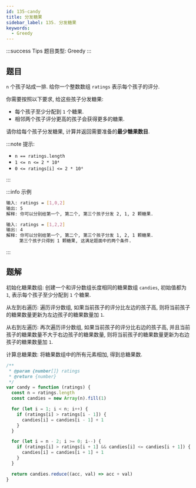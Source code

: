 ```yaml
---
id: 135-candy
title: 分发糖果
sidebar_label: 135. 分发糖果
keywords:
  - Greedy
---
```


:::success Tips
题目类型: Greedy
:::

## 题目

`n` 个孩子站成一排. 给你一个整数数组 `ratings` 表示每个孩子的评分.

你需要按照以下要求, 给这些孩子分发糖果:

- 每个孩子至少分配到 `1` 个糖果.
- 相邻两个孩子评分更高的孩子会获得更多的糖果.

请你给每个孩子分发糖果, 计算并返回需要准备的**最少糖果数目**.

:::note 提示:

- `n == ratings.length`
- `1 <= n <= 2 * 10⁴`
- `0 <= ratings[i] <= 2 * 10⁴`

:::

:::info 示例

```bash
输入: ratings = [1,0,2]
输出: 5
解释: 你可以分别给第一个, 第二个, 第三个孩子分发 2, 1, 2 颗糖果.
```

```bash
输入: ratings = [1,2,2]
输出: 4
解释: 你可以分别给第一个, 第二个, 第三个孩子分发 1, 2, 1 颗糖果.
     第三个孩子只得到 1 颗糖果, 这满足题面中的两个条件.
```

:::

## 题解

初始化糖果数组: 创建一个和评分数组长度相同的糖果数组 `candies`, 初始值都为 `1`, 表示每个孩子至少分配到 `1` 个糖果.

从左到右遍历: 遍历评分数组, 如果当前孩子的评分比左边的孩子高, 则将当前孩子的糖果数量更新为左边孩子的糖果数量加 `1`.

从右到左遍历: 再次遍历评分数组, 如果当前孩子的评分比右边的孩子高, 并且当前孩子的糖果数量不大于右边孩子的糖果数量, 则将当前孩子的糖果数量更新为右边孩子的糖果数量加 `1`.

计算总糖果数: 将糖果数组中的所有元素相加, 得到总糖果数.

```ts
/**
 * @param {number[]} ratings
 * @return {number}
 */
var candy = function (ratings) {
  const n = ratings.length
  const candies = new Array(n).fill(1)

  for (let i = 1; i < n; i++) {
    if (ratings[i] > ratings[i - 1]) {
      candies[i] = candies[i - 1] + 1
    }
  }

  for (let i = n - 2; i >= 0; i--) {
    if (ratings[i] > ratings[i + 1] && candies[i] <= candies[i + 1]) {
      candies[i] = candies[i + 1] + 1
    }
  }

  return candies.reduce((acc, val) => acc + val)
}
```
